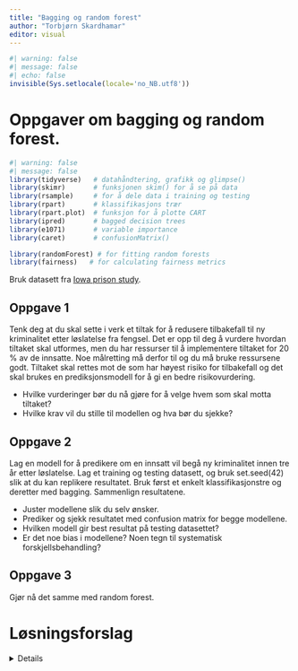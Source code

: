 ```yaml
---
title: "Bagging og random forest"
author: "Torbjørn Skardhamar"
editor: visual
---
```


```r
#| warning: false
#| message: false
#| echo: false
invisible(Sys.setlocale(locale='no_NB.utf8'))
```



# Oppgaver om bagging og random forest.

```r
#| warning: false
#| message: false
library(tidyverse)   # datahåndtering, grafikk og glimpse()
library(skimr)       # funksjonen skim() for å se på data
library(rsample)     # for å dele data i training og testing
library(rpart)       # klassifikasjons trær
library(rpart.plot)  # funksjon for å plotte CART 
library(ipred)       # bagged decision trees
library(e1071)       # variable importance
library(caret)       # confusionMatrix()

library(randomForest) # for fitting random forests
library(fairness)   # for calculating fairness metrics
```

Bruk datasett fra [Iowa prison study](https://torbskar.github.io/SOS2901_oppgavehefte/datasets.html#recidivism-from-iowa-prisons).

## Oppgave 1

Tenk deg at du skal sette i verk et tiltak for å redusere tilbakefall til ny kriminalitet etter løslatelse fra fengsel. Det er opp til deg å vurdere hvordan tiltaket skal utformes, men du har ressurser til å implementere tiltaket for 20 % av de innsatte. Noe målretting må derfor til og du må bruke ressursene godt. Tiltaket skal rettes mot de som har høyest risiko for tilbakefall og det skal brukes en prediksjonsmodell for å gi en bedre risikovurdering.

-   Hvilke vurderinger bør du nå gjøre for å velge hvem som skal motta tiltaket?\
-   Hvilke krav vil du stille til modellen og hva bør du sjekke?

## Oppgave 2

Lag en modell for å predikere om en innsatt vil begå ny kriminalitet innen tre år etter løslatelse. Lag et training og testing datasett, og bruk set.seed(42) slik at du kan replikere resultatet. Bruk først et enkelt klassifikasjonstre og deretter med bagging. Sammenlign resultatene.

-   Juster modellene slik du selv ønsker.
-   Prediker og sjekk resultatet med confusion matrix for begge modellene.
-   Hvilken modell gir best resultat på testing datasettet?
-   Er det noe bias i modellene? Noen tegn til systematisk forskjellsbehandling?

## Oppgave 3

Gjør nå det samme med random forest.



# Løsningsforslag
<details>

Les inn dataene. Her har jeg også lagt til en funksjon for å rydde opp i variabelnavnene. Det er litt surrete i dette datasettet. Sjekk frekvenser for noen variable. Det er bl.a. litt vel mange kategorier for etnisitet. Her bruker jeg `str_detect()` til å lage en kategori for hvit og ikke-hvit. Er da et poeng å etterpå slette opprinnelig variabel med `select()`. Merk at residiv-variabelen er numerisk. Det er fint for noen teknikker, men her trenger vi en kategorisk variabel, så vi gjør om den.

Vurder evt. om du trenger rydde i flere variable også.

```r
#| warning: false
#| message: false
recidivism <- read.csv("data/3-Year_Recidivism_for_Offenders_Released_from_Prison_in_Iowa_elaborated.csv", stringsAsFactors = TRUE) %>% 
  janitor::clean_names() %>% 
  mutate(ethnicity = case_when(str_detect(race_ethnicity, "White") ~ "White", 
                               str_detect(race_ethnicity, "Black") ~ "Black", 
                               TRUE ~ "Other"), 
         recidivism_return_to_prison = factor(recidivism_return_to_prison_numeric)) %>% 
  select(-race_ethnicity, -recidivism_return_to_prison_numeric)

glimpse(recidivism)


```

## Oppgave 1.

Det er flere ting som er naturlig å vurdere.

-   Hvilke konsekvenser kan tiltaket tenkes å ha? Både tilsiktede og utilsiktede. Dette har betydning for hvilke feilrater du vil godta.
-   Modellen bør ha god nok prediksjonskraft, og det kan måles på ulike måter. Her kan du velge hva du synes er viktigst, herunder feilrater. Du bør også planlegge å sjekke om modellen slår ut forskjellig for undergrupper, dvs. sjekke noen fairness-mål.
-   I forlengelsen av ovenstående: Kanskje du også skal vurdere hva som skal til for å forkaste hele planen? Eller er du villig til å jenke på kravene etterpå?
-   Er det noen variable du ikke bør ha med i modellen? Det kommer an på tiltaket. Hvis tiltaket skal være før løslatelse vil det jo ikke være aktuelt å ha med variabler om løslatelsetype...

## Oppgave 2.

Splitter først datasettet:

```r
#| warning: false
#| message: false
set.seed(42)
training_init <- initial_split(recidivism)

training <- training(training_init)
testing  <- testing(training_init)
```

### Klassifikasjonstre

Prøv deg litt frem med ulike parametre. Her er et eksempel.

```r
#| warning: false
#| message: false
enkelttre <- rpart(recidivism_return_to_prison ~ ., 
                     data=training, method="class", minbucket=100, cp=0.001, maxdepth=6)

rpart.plot(enkelttre)
```

Sjekk resultatet

```r
#| warning: false
#| message: false
testing_pred <- testing %>% 
  mutate(recidivism_pred = predict(enkelttre, newdata=testing, type="class"))


tab <- testing_pred %>% 
  select(recidivism_pred, recidivism_return_to_prison) %>% 
  table()

confusionMatrix(tab)


```

Sjekk fairness. Her er det jo en vurdering hvilke mål som er rimelig å bruke. Husk at det er en trade-off mellom ulike mål. Ikke sikkert modellen ser like fin ut på alle.

```r
#| warning: false
#| message: false
pred_rate_parity(data = testing_pred,
                 outcome = "recidivism_return_to_prison", 
                 group = "ethnicity", 
                 preds = "recidivism_pred"
                 )$Metric_plot
```

Men så er spørsmålet: Er dette rettferdig nok?? Tja. Det er jo en vurderingssak. Gå evt. tilbake og gjør nye justeringer av klassifiseringstreet.

### Bagging

```r
#| warning: false
#| message: false
set.seed(42)
baggedtree <- bagging(recidivism_return_to_prison ~ . , data = recidivism, nbagg = 100)

# Alternativt: mer komplisert modell som tar lengre tid... 
# baggedtree <- bagging(recidivism_return_to_prison ~ . , data = recidivism, nbagg = 500, 
#                       control = rpart.control(maxdepth = 6, cp = 0.0001))

```

```r
#| warning: false
#| message: false
testing_bag <- testing %>% 
  mutate(recidivism_pred = predict(baggedtree, newdata=testing, type="class"))

glimpse(testing_bag)


tab <- testing_bag %>% 
  select(recidivism_pred, recidivism_return_to_prison) %>% 
  table()

confusionMatrix(tab)
```

```r
#| warning: false
#| message: false
pred_rate_parity(data = testing_bag,
                 outcome = "recidivism_return_to_prison", 
                 group = "ethnicity", 
                 preds = "recidivism_pred"
                 )
```


## Oppgave 3
Random forest bruker i utgangspunktet 500 trær og du kan evt. redusere antall trær for å få det til å gå raskere, men sjekk om det er nok.

```r
#| warning: false
#| message: false
set.seed(42)
randfor <- randomForest(recidivism_return_to_prison ~ . , data = recidivism, 
                        ntree = 150, 
                        sampsize = c(400, 500)) 

plot(randfor)

```

```r
#| warning: false
#| message: false
testing_rf <- testing %>% 
  mutate(recidivism_pred = predict(randfor, newdata=testing, type="class"))



tab <- testing_bag %>% 
  select(recidivism_pred, recidivism_return_to_prison) %>% 
  table()

confusionMatrix(tab)
```

```r
#| warning: false
#| message: false
pred_rate_parity(data = testing_rf,
                 outcome = "recidivism_return_to_prison", 
                 group = "ethnicity", 
                 preds = "recidivism_pred"
                 )
```

</details>